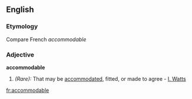 ==English==

===Etymology===
Compare French ''accommodable''

===Adjective===
'''accommodable'''

#''(Rare):'' That may be [[accommodated]], fitted, or made to agree - [[I. Watts]]

[[fr:accommodable]]